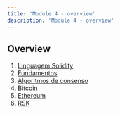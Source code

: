 ```yaml
---
title: 'Module 4 - overview'
description: 'Module 4 - overview'
---
```


## Overview

1. [Linguagem Solidity](/courses/dev/04/solidity)
2. [Fundamentos](/courses/dev/03/fundamentals)
3. [Algoritmos de consenso](/courses/dev/03/consensus-algorithms)
4. [Bitcoin](/courses/dev/03/bitcoin)
5. [Ethereum](/courses/dev/03/ethereum)
6. [RSK](/courses/dev/03/RSK)
